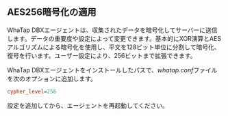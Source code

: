 ## AES256暗号化の適用

WhaTap DBXエージェントは、収集されたデータを暗号化してサーバーに送信します。データの重要度や設定によって変更できます。基本的にXOR演算とAESアルゴリズムによる暗号化を使用し、平文を128ビット単位に分割して暗号化、復号を行います。ユーザー設定により、256ビットまで拡張できます。

WhaTap DBXエージェントをインストールしたパスで、*whatap.conf*ファイルを次のオプションに追加します。

```ini title='whatap.conf' {3} showLineNumbers
cypher_level=256
```

設定を追加してから、エージェントを再起動してください。
